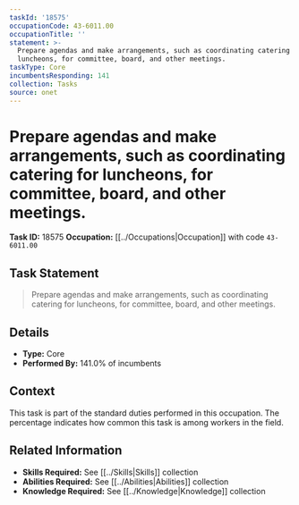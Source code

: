 ```yaml
---
taskId: '18575'
occupationCode: 43-6011.00
occupationTitle: ''
statement: >-
  Prepare agendas and make arrangements, such as coordinating catering for
  luncheons, for committee, board, and other meetings.
taskType: Core
incumbentsResponding: 141
collection: Tasks
source: onet
---
```

# Prepare agendas and make arrangements, such as coordinating catering for luncheons, for committee, board, and other meetings.

**Task ID:** 18575
**Occupation:** [[../Occupations|Occupation]] with code `43-6011.00`

## Task Statement

> Prepare agendas and make arrangements, such as coordinating catering for luncheons, for committee, board, and other meetings.

## Details

- **Type:** Core
- **Performed By:** 141.0% of incumbents

## Context

This task is part of the standard duties performed in this occupation. The percentage indicates how common this task is among workers in the field.

## Related Information

- **Skills Required:** See [[../Skills|Skills]] collection
- **Abilities Required:** See [[../Abilities|Abilities]] collection
- **Knowledge Required:** See [[../Knowledge|Knowledge]] collection
